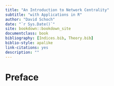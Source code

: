 ```yaml
--- 
title: "An Introduction to Network Centrality"
subtitle: "with Applications in R"
author: "David Schoch"
date: "`r Sys.Date()`"
site: bookdown::bookdown_site
documentclass: book
bibliography: [Indices.bib, Theory.bib]
biblio-style: apalike
link-citations: yes
description: ""
---
```


# Preface {-}
